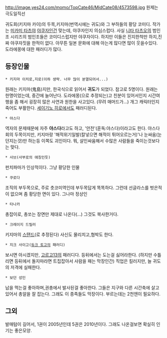 http://image.yes24.com/momo/TopCate46/MidCate08/4573598.jpg
원제는 극도일직선

귀도회(키지마 카이)의 두목,키지마(번역시에는 귀도)와 그 부하들의 황당 코미디. 작가는 [[미카미 타츠야]]
[[야쿠자]]인건 맞는데, 야쿠자인지 의심스럽다. 사실 [[니타 타츠오]]의 범인조 시리즈의 범인조들은
코미디스럽지만 야쿠자이다. 하지만 이들은 진지한척만 하지,진짜 야쿠자짓을 한적이 없다. 아무튼 일본 문화에 대해 아는게 많다면 많이 웃을수있다. 도라에몽에 대한 패러디가 많다.

== 등장인물 ==

 * 키지마 이치로,지로(이하 생략. 너무 많이 분열되어서...)
원래는 키지마(鬼島)지만, 한국식으로 읽어서 '''귀도'''가 되었다. 참고로 5명이다. 원래는 한명이었는데, 중간에 늘어난다. 도라에몽(으로 추정되는)고 친분이 있어서인지 시간여행을 좀 해서 굉장히 많은 사연과 원한을 사고있다. (무려 매머드가...) 개그 캐릭터인지 죽어도 부활한다. [[세이기노 히로]]에서도 패러디된다. 

 * 야스다
역자의 문제때문에 자주 '''야스다'''라고도 하고, '안전'(훈독:야스다)이라고도 한다. 야스다회의 두목이지만, 키지마랑 '해적위기일발(칼넣으면 해적이 튀어오르는거)'나 눈싸움(눈던지는것)만 하는등 이쪽도 괴인이다. 뭐, 살인싸움해서 수많은 사람들을 죽이는것보다는 맞다. 

 * 사브(사부로의 애칭인듯)
펀치파마가 인상적이다. 그냥 황당한 인물

 * 쿠로다
조직의 부두목으로, 주로 츳코미역인데 부두목답게 똑똑하다. 그런데 선글라스를 벗은적이 없으며 좀 황당한 면이 있다. 그나마 정상인

 * 타나카
총잡이로, 총쏘는 장면만 제대로 나온다(...) 그것도 복사한거다.

 * 크레이지 드릴러
키지마의 [[스탠드]](로 추정된다) 사신도 물리치고,협박도 한다.

 * 지크 사이고([[듀크 토고]]의 패러디)
보시면 아시겠지만, [[고르고13]]의 패러디다. 등뒤에서는 도는걸 싫어라한다. (하지만 수틀리면 등뒤에서 돌지마라면 트집잡아서 사람을 패는 막장인간) 직업은 킬러지만, 늘 귀도의 저격에 실패한다.

 * 보던 성인
납을 먹는걸 좋아하며,권총에서 발사된걸 좋아한다. 그들은 지구와 다른 시간축에 살고있어서 총알을 잘 잡는다. 그래도 이 종족들도 막장이다. 부르는데는 2천엔이 필요하다. 

== 그외 ==
발매텀이 길어서, 1권이 2005년인데 5권은 2010년이다. 그래도 나온걸보면 확실히 인기는 좋은모양.
